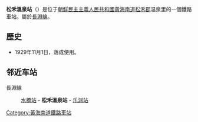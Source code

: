 {{unreferenced|time=2015-03-05T06:17:00+00:00}}
{{朝鮮半島車站資訊
|公司色 = blue
|文字色 = 
|站名 = 松禾溫泉站
|圖片 = 
|pxl = 
|圖片說明 =
|前一站 = [[水橋站_(黃海南道)|水橋]]
|前一站距離 = 4.7
|後一站距離 = 5.6
|後一站 = [[乐渊站|乐渊]]
|所屬路線 = [[長淵線|長淵線]]
|距離 = 4.7
|起點站 = [[水橋站_(黃海南道)|水橋]]
|諺文 = 송화온천역	
|朝鮮漢字 = 松禾溫泉驛
|文觀部式 = Songhwa Oncheon-yeok
|馬-賴式 = Songhwa Onch'ŏn-yŏk		
|副站名 = 
|車站編號 = 
|停站路線數 = 
|所屬公司 = [[朝鮮民主主義人民共和國鐵道省|朝鮮民主主義人民共和國鐵道省]]
|所在地 =[[黃海南道|黃海南道]][[松禾郡|松禾郡]]温泉里
|車站構造 = 地面车站
|月台配置 = 
|啟用年月日 =1929年11月1日
|廢站年月日 = 
|上下車人次 = 
|統計年度 = 
|轉車 = 
|備註 = 
|全寬備註 = 
}}

'''松禾溫泉站'''（{{lang-ko|'''송화온천역'''}}）是位于[[朝鮮民主主義人民共和國|朝鮮民主主義人民共和國]][[黃海南道|黃海南道]][[松禾郡|松禾郡]]温泉里的一個鐵路車站。屬於[[長淵線|長淵線]]。

==歷史==
*1929年11月1日，落成使用。

==邻近车站==
長淵線
:[[水橋站_(黃海南道)|水橋站]] - '''松禾溫泉站''' - [[乐渊站|乐渊站]]

{{長淵線}}

{{朝鲜铁路小作品}}

[[Category:黃海南道鐵路車站|Category:黃海南道鐵路車站]]